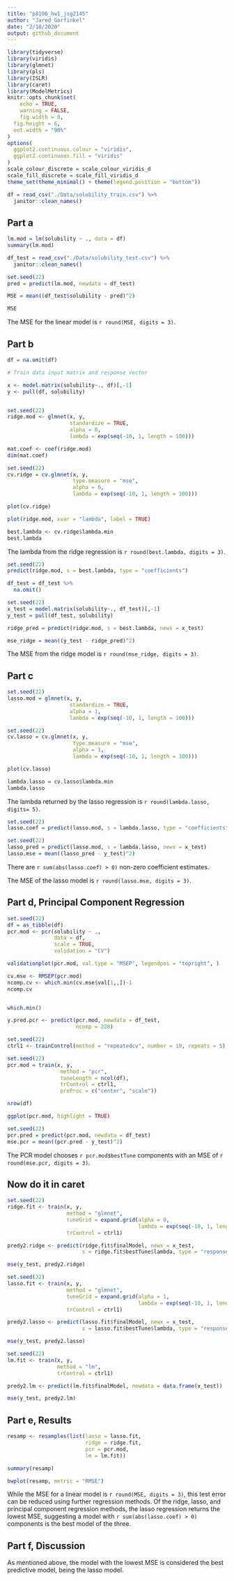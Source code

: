 ```yaml
---
title: "p8106_hw1_jsg2145"
author: "Jared Garfinkel"
date: "2/18/2020"
output: github_document
---
```


```r
library(tidyverse)
library(viridis)
library(glmnet)
library(pls)
library(ISLR)
library(caret)
library(ModelMetrics)
knitr::opts_chunk$set(
	echo = TRUE,
	warning = FALSE,
	fig.width = 8, 
  fig.height = 6,
  out.width = "90%"
)
options(
  ggplot2.continuous.colour = "viridis",
  ggplot2.continuous.fill = "viridis"
)
scale_colour_discrete = scale_colour_viridis_d
scale_fill_discrete = scale_fill_viridis_d
theme_set(theme_minimal() + theme(legend.position = "bottom"))
```

```r
df = read_csv("./Data/solubility_train.csv") %>% 
  janitor::clean_names()
```

## Part a

```r
lm.mod = lm(solubility ~ ., data = df)
summary(lm.mod)
```

```r
df_test = read_csv("./Data/solubility_test.csv") %>% 
  janitor::clean_names()

set.seed(22)
pred = predict(lm.mod, newdata = df_test)

MSE = mean((df_test$solubility - pred)^2)

MSE
```
The MSE for the linear model is `r round(MSE, digits = 3)`.

## Part b

```r
df = na.omit(df)

# Train data input matrix and response vector

x <- model.matrix(solubility~., df)[,-1]
y <- pull(df, solubility)


set.seed(22)
ridge.mod <- glmnet(x, y, 
                    standardize = TRUE, 
                    alpha = 0,
                    lambda = exp(seq(-10, 1, length = 100)))

mat.coef <- coef(ridge.mod)
dim(mat.coef)

set.seed(22)
cv.ridge = cv.glmnet(x, y, 
                     type.measure = "mse", 
                     alpha = 0, 
                     lambda = exp(seq(-10, 1, length = 100)))

plot(cv.ridge)
```

```r
plot(ridge.mod, xvar = "lambda", label = TRUE)
```

```r
best.lambda <- cv.ridge$lambda.min
best.lambda
```

The lambda from the ridge regression is `r round(best.lambda, digits = 3)`.

```r
set.seed(22)
predict(ridge.mod, s = best.lambda, type = "coefficients")
```

```r
df_test = df_test %>% 
  na.omit()

set.seed(22)
x_test = model.matrix(solubility~., df_test)[,-1]
y_test = pull(df_test, solubility)

ridge_pred = predict(ridge.mod, s = best.lambda, newx = x_test)

mse_ridge = mean((y_test - ridge_pred)^2)
```

The MSE from the ridge model is `r round(mse_ridge, digits = 3)`.

## Part c

```r
set.seed(22)
lasso.mod = glmnet(x, y, 
                    standardize = TRUE, 
                    alpha = 1,
                    lambda = exp(seq(-10, 1, length = 100)))
```

```r
set.seed(22)
cv.lasso = cv.glmnet(x, y, 
                     type.measure = "mse", 
                     alpha = 1, 
                     lambda = exp(seq(-10, 1, length = 100)))

plot(cv.lasso)
```

```r
lambda.lasso = cv.lasso$lambda.min
lambda.lasso
```

The lambda returned by the lasso regression is `r round(lambda.lasso, digits= 5)`.

```r
set.seed(22)
lasso.coef = predict(lasso.mod, s = lambda.lasso, type = "coefficients")
```

```r
set.seed(22)
lasso_pred = predict(lasso.mod, s = lambda.lasso, newx = x_test)
lasso.mse = mean((lasso_pred - y_test)^2)
```

There are `r sum(abs(lasso.coef) > 0)` non-zero coefficient estimates.

The MSE of the lasso model is `r round(lasso.mse, digits = 3)`.

## Part d, Principal Component Regression

```r
set.seed(22)
df = as_tibble(df)
pcr.mod <- pcr(solubility ~ .,
               data = df,
               scale = TRUE, 
               validation = "CV")

validationplot(pcr.mod, val.type = "MSEP", legendpos = "topright", )

cv.mse <- RMSEP(pcr.mod)
ncomp.cv <- which.min(cv.mse$val[1,,])-1
ncomp.cv


which.min()

y.pred.pcr <- predict(pcr.mod, newdata = df_test, 
                      ncomp = 228)

```

```r
set.seed(22)
ctrl1 <- trainControl(method = "repeatedcv", number = 10, repeats = 5)
```

```r
set.seed(22)
pcr.mod = train(x, y,
                 method = "pcr",
                 tuneLength = ncol(df),
                 trControl = ctrl1,
                 preProc = c("center", "scale"))
```

```r
nrow(df)
```


```r
ggplot(pcr.mod, highlight = TRUE)
```

```r
set.seed(22)
pcr.pred = predict(pcr.mod, newdata = df_test)
mse.pcr = mean((pcr.pred - y_test)^2)
```

The PCR model chooses `r pcr.mod$bestTune` components with an MSE of `r round(mse.pcr, digits = 3)`.

## Now do it in caret

```r
set.seed(22)
ridge.fit <- train(x, y,
                   method = "glmnet",
                   tuneGrid = expand.grid(alpha = 0, 
                                          lambda = exp(seq(-10, 1, length = 100))),
                   trControl = ctrl1)

predy2.ridge <- predict(ridge.fit$finalModel, newx = x_test, 
                        s = ridge.fit$bestTune$lambda, type = "response")

mse(y_test, predy2.ridge)

set.seed(22)
lasso.fit <- train(x, y,
                   method = "glmnet",
                   tuneGrid = expand.grid(alpha = 1, 
                                          lambda = exp(seq(-10, 1, length = 100))),
                   trControl = ctrl1)

predy2.lasso <- predict(lasso.fit$finalModel, newx = x_test, 
                        s = lasso.fit$bestTune$lambda, type = "response")

mse(y_test, predy2.lasso)

set.seed(22)
lm.fit <- train(x, y,
                method = "lm",
                trControl = ctrl1)

predy2.lm <- predict(lm.fit$finalModel, newdata = data.frame(x_test))

mse(y_test, predy2.lm)
```


## Part e, Results

```r
resamp <- resamples(list(lasso = lasso.fit, 
                         ridge = ridge.fit, 
                         pcr = pcr.mod,
                         lm = lm.fit))

summary(resamp)

bwplot(resamp, metric = "RMSE")
```


While the MSE for a linear model is `r round(MSE, digits = 3)`, this test error can be reduced using further regression methods. Of the ridge, lasso, and principal component regression methods, the lasso regression returns the lowest MSE, suggesting a model with `r sum(abs(lasso.coef) > 0)` components is the best model of the three.

## Part f, Discussion

As mentioned above, the model with the lowest MSE is considered the best predictive model, being the lasso model.